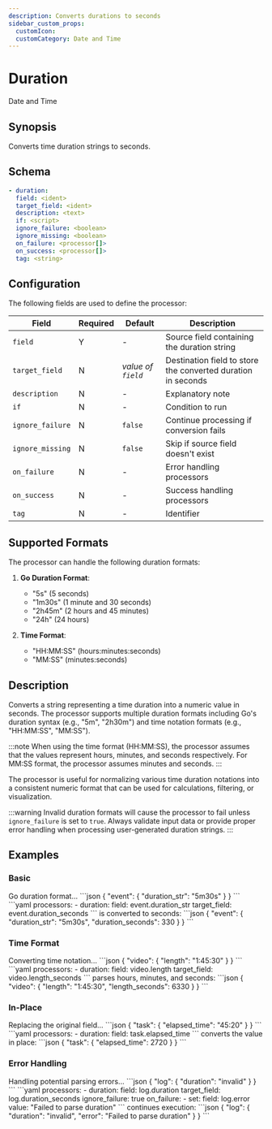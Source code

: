 ```yaml
---
description: Converts durations to seconds
sidebar_custom_props:
  customIcon:
  customCategory: Date and Time
---
```


# Duration

<span className="theme-doc-version-badge badge badge--primary">Date and Time</span>
## Synopsis

Converts time duration strings to seconds.

## Schema

```yaml {2}
- duration:
  field: <ident>
  target_field: <ident>
  description: <text>
  if: <script>
  ignore_failure: <boolean>
  ignore_missing: <boolean>
  on_failure: <processor[]>
  on_success: <processor[]>
  tag: <string>
```

## Configuration

The following fields are used to define the processor:

|Field|Required|Default|Description|
|---|---|---|---|
|`field`|Y|-|Source field containing the duration string|
|`target_field`|N|*value of `field`*|Destination field to store the converted duration in seconds|
|`description`|N|-|Explanatory note|
|`if`|N|-|Condition to run|
|`ignore_failure`|N|`false`|Continue processing if conversion fails|
|`ignore_missing`|N|`false`|Skip if source field doesn't exist|
|`on_failure`|N|-|Error handling processors|
|`on_success`|N|-|Success handling processors|
|`tag`|N|-|Identifier|

## Supported Formats

The processor can handle the following duration formats:

1. **Go Duration Format**:

   - "5s" (5 seconds)
   - "1m30s" (1 minute and 30 seconds)
   - "2h45m" (2 hours and 45 minutes)
   - "24h" (24 hours)

2. **Time Format**:

   - "HH:MM:SS" (hours:minutes:seconds)
   - "MM:SS" (minutes:seconds)

## Description

Converts a string representing a time duration into a numeric value in seconds. The processor supports multiple duration formats including Go's duration syntax (e.g., "5m", "2h30m") and time notation formats (e.g., "HH:MM:SS", "MM:SS").

:::note
When using the time format (HH:MM:SS), the processor assumes that the values represent hours, minutes, and seconds respectively. For MM:SS format, the processor assumes minutes and seconds.
:::

The processor is useful for normalizing various time duration notations into a consistent numeric format that can be used for calculations, filtering, or visualization.

:::warning
Invalid duration formats will cause the processor to fail unless `ignore_failure` is set to `true`. Always validate input data or provide proper error handling when processing user-generated duration strings.
:::

## Examples

### Basic

<ExampleGrid>
  <CommentCol>
    Go duration format...
  </CommentCol>
  <CodeCol>
    ```json
    {
      "event": {
        "duration_str": "5m30s"
      }
    }
    ```
    ```yaml
    processors:
      - duration:
        field: event.duration_str
        target_field: event.duration_seconds
    ```
  </CodeCol>
  <CommentCol>
    is converted to seconds:
  </CommentCol>
  <CodeCol>
    ```json
    {
      "event": {
        "duration_str": "5m30s",
        "duration_seconds": 330
      }
    }
    ```
  </CodeCol>
</ExampleGrid>

### Time Format

<ExampleGrid>
  <CommentCol>
    Converting time notation...
  </CommentCol>
  <CodeCol>
    ```json
    {
      "video": {
        "length": "1:45:30"
      }
    }
    ```
    ```yaml
    processors:
      - duration:
        field: video.length
        target_field: video.length_seconds
    ```
  </CodeCol>
  <CommentCol>
    parses hours, minutes, and seconds:
  </CommentCol>
  <CodeCol>
    ```json
    {
      "video": {
        "length": "1:45:30",
        "length_seconds": 6330
      }
    }
    ```
  </CodeCol>
</ExampleGrid>

### In-Place

<ExampleGrid>
  <CommentCol>
    Replacing the original field...
  </CommentCol>
  <CodeCol>
    ```json
    {
      "task": {
        "elapsed_time": "45:20"
      }
    }
    ```
    ```yaml
    processors:
      - duration:
        field: task.elapsed_time
    ```
  </CodeCol>
  <CommentCol>
    converts the value in place:
  </CommentCol>
  <CodeCol>
    ```json
    {
      "task": {
        "elapsed_time": 2720
      }
    }
    ```
  </CodeCol>
</ExampleGrid>

### Error Handling

<ExampleGrid>
  <CommentCol>
    Handling potential parsing errors...
  </CommentCol>
  <CodeCol>
    ```json
    {
      "log": {
        "duration": "invalid"
      }
    }
    ```
    ```yaml
    processors:
      - duration:
        field: log.duration
        target_field: log.duration_seconds
        ignore_failure: true
        on_failure:
          - set:
              field: log.error
              value: "Failed to parse duration"
    ```
  </CodeCol>
  <CommentCol>
    continues execution:
  </CommentCol>
  <CodeCol>
    ```json
    {
      "log": {
        "duration": "invalid",
        "error": "Failed to parse duration"
      }
    }
    ```
  </CodeCol>
</ExampleGrid>
